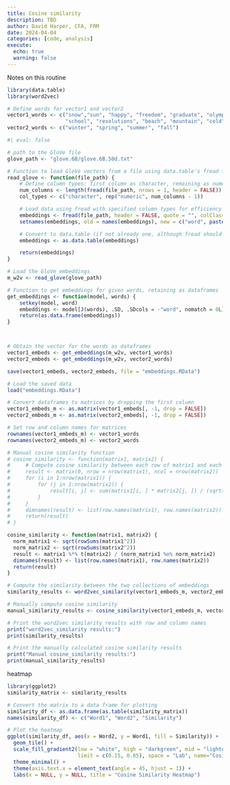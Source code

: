 ```yaml
---
title: Cosine similarity
description: TBD
author: David Harper, CFA, FRM
date: 2024-04-04
categories: [code, analysis]
execute: 
  echo: true
  warning: false
---
```


Notes on this routine

```r

library(data.table)
library(word2vec)

# Define words for vector1 and vector2
vector1_words <- c("snow","sun", "happy", "freedom", "graduate", "olympics", "vacation", 
                   "school", "resolutions", "beach", "mountain", "cold", "snowboard", "easter")
vector2_words <- c("winter", "spring", "summer", "fall")

```

```r
#| eval: false

# path to the GloVe file
glove_path <- "glove.6B/glove.6B.50d.txt"

# Function to load GloVe vectors from a file using data.table's fread for efficiency
read_glove <- function(file_path) {
    # Define column types: first column as character, remaining as numeric
    num_columns <- length(fread(file_path, nrows = 1, header = FALSE)) # Detect the number of columns
    col_types <- c("character", rep("numeric", num_columns - 1))

    # Load data using fread with specified column types for efficiency
    embeddings <- fread(file_path, header = FALSE, quote = "", colClasses = col_types)
    setnames(embeddings, old = names(embeddings), new = c("word", paste0("V", 1:(num_columns-1))))

    # Convert to data.table (if not already one, although fread should return a data.table)
    embeddings <- as.data.table(embeddings)

    return(embeddings)
}

# Load the GloVe embeddings
m_w2v <- read_glove(glove_path)

# Function to get embeddings for given words, retaining as dataframes
get_embeddings <- function(model, words) {
    setkey(model, word)
    embeddings <- model[J(words), .SD, .SDcols = -"word", nomatch = 0L]
    return(as.data.frame(embeddings))
}



# Obtain the vector for the words as dataframes
vector1_embeds <- get_embeddings(m_w2v, vector1_words)
vector2_embeds <- get_embeddings(m_w2v, vector2_words)

save(vector1_embeds, vector2_embeds, file = "embeddings.RData")

```

```r

# Load the saved data
load("embeddings.RData")

# Convert dataframes to matrices by dropping the first column
vector1_embeds_m <- as.matrix(vector1_embeds[, -1, drop = FALSE])
vector2_embeds_m <- as.matrix(vector2_embeds[, -1, drop = FALSE])

# Set row and column names for matrices
rownames(vector1_embeds_m) <- vector1_words
rownames(vector2_embeds_m) <- vector2_words

# Manual cosine similarity function
# cosine_similarity <- function(matrix1, matrix2) {
#     # Compute cosine similarity between each row of matrix1 and each row of matrix2
#     result <- matrix(0, nrow = nrow(matrix1), ncol = nrow(matrix2))
#     for (i in 1:nrow(matrix1)) {
#         for (j in 1:nrow(matrix2)) {
#             result[i, j] <- sum(matrix1[i, ] * matrix2[j, ]) / (sqrt(sum(matrix1[i, ]^2)) * sqrt(sum(matrix2[j, ]^2)))
#         }
#     }
#     dimnames(result) <- list(row.names(matrix1), row.names(matrix2))
#     return(result)
# }

cosine_similarity <- function(matrix1, matrix2) {
  norm_matrix1 <- sqrt(rowSums(matrix1^2))
  norm_matrix2 <- sqrt(rowSums(matrix2^2))
  result <- matrix1 %*% t(matrix2) / (norm_matrix1 %o% norm_matrix2)
  dimnames(result) <- list(row.names(matrix1), row.names(matrix2))
  return(result)
}

# Compute the similarity between the two collections of embeddings
similarity_results <- word2vec_similarity(vector1_embeds_m, vector2_embeds_m, type = "cosine")

# Manually compute cosine similarity
manual_similarity_results <- cosine_similarity(vector1_embeds_m, vector2_embeds_m)

# Print the word2vec similarity results with row and column names
print("word2vec_similarity results:")
print(similarity_results)

# Print the manually calculated cosine similarity results
print("Manual cosine_similarity results:")
print(manual_similarity_results)

```

heatmap

```r
library(ggplot2)
similarity_matrix <- similarity_results

# Convert the matrix to a data frame for plotting
similarity_df <- as.data.frame(as.table(similarity_matrix))
names(similarity_df) <- c("Word1", "Word2", "Similarity")

# Plot the heatmap
ggplot(similarity_df, aes(x = Word2, y = Word1, fill = Similarity)) +
  geom_tile() +
  scale_fill_gradient2(low = "white", high = "darkgreen", mid = "lightgreen", midpoint = 0.5, na.value = "lightgrey",
                       limit = c(0.15, 0.85), space = "Lab", name="Cosine\nSimilarity") +
  theme_minimal() +
  theme(axis.text.x = element_text(angle = 45, hjust = 1)) +
  labs(x = NULL, y = NULL, title = "Cosine Similarity Heatmap")


```
